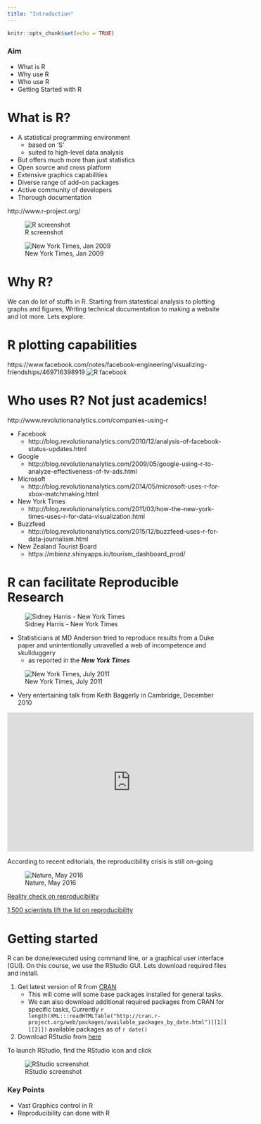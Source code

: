 ```yaml
---
title: "Introduction"
---
```


```r
knitr::opts_chunk$set(echo = TRUE)
```

### Aim { .session-start }
* What is R
* Why use R
* Who use R
* Getting Started with R

# What is R?

* A statistical programming environment
    + based on 'S'
    + suited to high-level data analysis
* But offers much more than just statistics
* Open source and cross platform
* Extensive graphics capabilities
* Diverse range of add-on packages
* Active community of developers
* Thorough documentation

http://www.r-project.org/

![R screenshot](images/R-project.png)

![New York Times, Jan 2009](images/NYTimes_R_Article.png)

# Why R?

We can do lot of stuffs in R. Starting from statestical analysis to plotting graphs and figures, Writing technical documentation to making a website and lot more. Lets explore.

# R plotting capabilities

https://www.facebook.com/notes/facebook-engineering/visualizing-friendships/469716398919
![R facebook](images/facebook-network.png)

# Who uses R? Not just academics!

http://www.revolutionanalytics.com/companies-using-r

- Facebook
    + http://blog.revolutionanalytics.com/2010/12/analysis-of-facebook-status-updates.html
- Google
    + http://blog.revolutionanalytics.com/2009/05/google-using-r-to-analyze-effectiveness-of-tv-ads.html
- Microsoft
    + http://blog.revolutionanalytics.com/2014/05/microsoft-uses-r-for-xbox-matchmaking.html
- New York Times
    + http://blog.revolutionanalytics.com/2011/03/how-the-new-york-times-uses-r-for-data-visualization.html
- Buzzfeed
    + http://blog.revolutionanalytics.com/2015/12/buzzfeed-uses-r-for-data-journalism.html
- New Zealand Tourist Board
    + https://mbienz.shinyapps.io/tourism_dashboard_prod/

    
# R can facilitate Reproducible Research

![Sidney Harris - New York Times](images/SidneyHarris_MiracleWeb.jpg)




- Statisticians at MD Anderson tried to reproduce results from a Duke paper and unintentionally unravelled a web of incompetence and skullduggery
    + as reported in the ***New York Times***
    
![New York Times, July 2011](images/rep-research-nyt.png)



- Very entertaining talk from Keith Baggerly in Cambridge, December 2010

<iframe width="560" height="315" src="https://www.youtube.com/embed/7gYIs7uYbMo" frameborder="0" allowfullscreen></iframe>

According to recent editorials, the reproducibility crisis is still on-going

![Nature, May 2016](images/rep-crisis.png)


[Reality check on reproducibility](http://www.nature.com/news/reality-check-on-reproducibility-1.19961)

[1,500 scientists lift the lid on reproducibility](http://www.nature.com/news/1-500-scientists-lift-the-lid-on-reproducibility-1.19970)


# Getting started

R can be done/executed using command line, or a graphical user interface (GUI). On this course, we use the RStudio GUI. Lets download required files and install. 

1. Get latest version of R from [CRAN](https://cran.r-project.org/)
    + This will come will some base packages installed for general tasks.
    + We can also download additional required packages from CRAN for specific tasks, Currently `r length(XML:::readHTMLTable("http://cran.r-project.org/web/packages/available_packages_by_date.html")[[1]][[2]])` available packages as of `r date()`
2. Download RStudio from [here](https://www.rstudio.com/products/rstudio/download/#download)
    

To launch RStudio, find the RStudio icon and click

![RStudio screenshot](images/rstudio-windows.png)

### Key Points { .session-end }
* Vast Graphics control in R
* Reproducibility can done with R